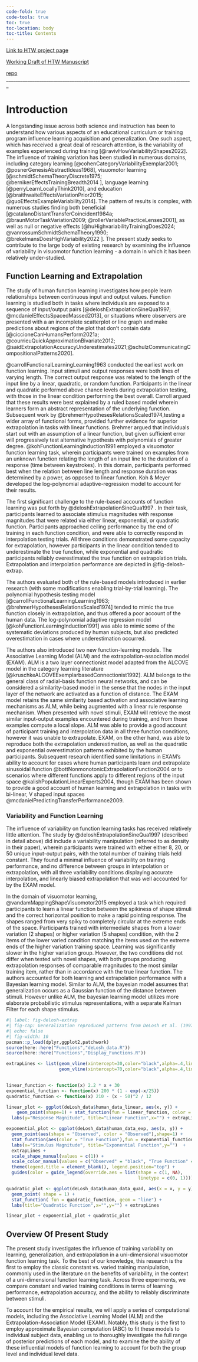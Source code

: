 ```yaml
---
code-fold: true
code-tools: true
toc: true
toc-location: body
toc-title: Contents
---
```



[Link to HTW project page](https://tegorman13.github.io/htw/)\

[Working Draft of HTW Manuscript](https://tegorman13.github.io/htw/paper.html)

[repo](https://github.com/tegorman13/htw)
_______________________________________________________________________________


# Introduction


A longstanding issue across both science and instruction has been to understand how various aspects of an educational curriculum or training program influence learning acquisition and generalization. One such aspect, which has received a great deal of research attention,  is the variability of examples experienced during training [@ravivHowVariabilityShapes2022]. The influence of training variation has been studied in numerous domains, including category learning [@cohenCategoryVariabilityExemplar2001; @posnerGenesisAbstractIdeas1968], visuomotor learning [@schmidtSchemaTheoryDiscrete1975; @bernikerEffectsTrainingBreadth2014 ],  language learning [@perryLearnLocallyThink2010], and education [@braithwaiteEffectsVariationPrior2015; @guoEffectsExampleVariability2014]. The pattern of results is complex, with numerous studies finding both beneficial  [@catalanoDistantTransferCoincident1984a; @braunMotorTaskVariation2009; @rollerVariablePracticeLenses2001], as well as null or negative effects [@huHighvariabilityTrainingDoes2024; @vanrossumSchmidtSchemaTheory1990; @brekelmansDoesHighVariability2022 ]. The present study seeks to contribute to the large body of existing research by examining the influence of variability in visuomotor function learning - a domain in which it has been relatively under-studied. 

## Function Learning and Extrapolation

The study of human function learning investigates how people learn relationships between continuous input and output values.  Function learning is studied both in tasks where individuals are exposed to a sequence of input/output pairs [@deloshExtrapolationSineQua1997; @mcdanielEffectsSpacedMassed2013], or situations where observers are presented with a an incomplete scatterplot or line graph and make predictions about regions of the plot that don't contain data [@ciccioneCanHumansPerform2021a; @courrieuQuickApproximationBivariate2012; @saidExtrapolationAccuracyUnderestimates2021;@schulzCommunicatingCompositionalPatterns2020].

@carrollFunctionalLearningLearning1963 conducted the earliest work on function learning. Input stimuli and output responses were both lines of varying length. The correct output response was related to the length of the input line by a linear, quadratic, or random function.  Participants in the linear and quadratic performed above chance levels during extrapolation testing, with those in the linear condition performing the best overall. Carroll argued that these results were best explained by a ruled based model wherein learners form an abstract representation of the underlying function. Subsequent work by @brehmerHypothesesRelationsScaled1974,testing a wider array of functional forms, provided further evidence for superior extrapolation in tasks with linear functions. Brehmer argued that individuals start out with an assumption of a linear function, but  given sufficient error will progressively test alternative hypothesis with polynomials of greater degree. @kohFunctionLearningInduction1991 employed a visuomotor function learning task, wherein participants were trained on examples from an unknown function relating the length of an input line to the duration of a response (time between keystrokes). In this domain, participants performed best when the relation between line length and response duration was determined by a power, as opposed to linear function. Koh & Meyer developed the log-polynomial adaptive-regression model to account for their results. 

The first significant challenge to the rule-based accounts of function learning was put forth by @deloshExtrapolationSineQua1997 .  In their task, participants learned to associate stimulus magnitudes with response magnitudes that were related via either linear, exponential, or quadratic function. Participants approached ceiling performance by the end of training in each function condition, and were able to correctly respond in interpolation testing trials. All three conditions demonstrated some capacity for extrapolation, however participants in the linear condition tended to underestimate the true function, while exponential and quadratic participants reliably overestimated the true function on extrapolation trials. Extrapolation and interpolation performance are depicted in @fig-delosh-extrap.

The authors evaluated both of the rule-based models introduced in earlier research (with some modifications enabling trial-by-trial learning). The polynomial hypothesis testing model [@carrollFunctionalLearningLearning1963; @brehmerHypothesesRelationsScaled1974] tended to mimic the true function closely in extrapolation, and thus offered a poor account of the human data.  The log-polynomial adaptive regression model [@kohFunctionLearningInduction1991] was able to mimic some of the  systematic deviations produced by human subjects, but also predicted overestimation in cases where underestimation occurred. 

The authors also introduced two new function-learning models. The Associative Learning Model (ALM) and the extrapolation-association model (EXAM). ALM is a two layer connectionist model adapted from the ALCOVE model in the category learning literature [@kruschkeALCOVEExemplarbasedConnectionist1992]. ALM belongs to the general class of radial-basis function neural networks, and can be considered a similarity-based model in the sense that the nodes in the input layer of the network are activated as a function of distance. The EXAM model retains the same similarity based activation and associative learning mechanisms as ALM, while being augmented with a linear rule response mechanism. When presented with novel  stimuli, EXAM will retrieve the most similar input-output examples encountered during training, and from those examples compute a local slope. ALM was able to provide a good account of participant training and interpolation data in all three function conditions, however it was unable to extrapolate. EXAM, on the other hand, was able to reproduce both the extrapolation underestimation, as well as the quadratic and exponential overestimation patterns exhibited by the human participants. Subsequent research identified some limitations in EXAM's ability to account for cases where human participants learn and extrapolate sinusoidal function @bottNonmonotonicExtrapolationFunction2004 or to scenarios where different functions apply to different regions of the input space @kalishPopulationLinearExperts2004, though EXAM has been shown to provide a good account of human learning and extrapolation in tasks with bi-linear, V shaped input spaces @mcdanielPredictingTransferPerformance2009.

### Variability and Function Learning

The influence of variability on function learning tasks has received relatively little attention.  The study by @deloshExtrapolationSineQua1997 (described in detail above) did include a variability manipulation (referred to as density in their paper), wherein participants were trained with either either 8, 20, or 50 unique input-output pairs, with the total number of training trials held constant. They found a minimal influence of variability on training performance, and no difference between groups in interpolation or extrapolation, with all three variability conditions displaying accurate interpolation, and linearly biased extrapolation that was well accounted for by the EXAM model. 

In the domain of visuomotor learning, @vandamMappingShapeVisuomotor2015 employed a task which required participants to learn a linear function between the spikiness of shape stimuli and the correct horizontal position to make a rapid pointing response. The shapes ranged from very spiky to completely circular at the extreme ends of the space. Participants trained with intermediate shapes from a lower variation (2 shapes) or higher variation (5 shapes) condition, with the 2 items of the lower varied condition matching the items used on the extreme ends of the higher variation training space. Learning was significantly slower in the higher variation group. However, the two conditions did not differ when tested with novel shapes, with both groups producing extrapolation responses of comparable magnitudes to the most similar training item, rather than in accordance with the true linear function.  The authors accounted for both learning and extrapolation performance with a Bayesian learning model. Similar to ALM, the bayesian model assumes that generalization occurs as a Gaussian function of the distance between stimuli. However unlike ALM, the bayesian learning model utilizes more elaborate probabilistic stimulus representations, with a separate Kalman Filter for each shape stimulus. 






```r
#| label: fig-delosh-extrap
#| fig-cap: Generalization reproduced patterns from DeLosh et al. (1997) Figure 3. Stimulii that fall within the dashed lines are interpolations of the training examples. 
#| echo: false
#| fig-width: 10
pacman::p_load(dplyr,ggplot2,patchwork) 
source(here::here("Functions","deLosh_data.R"))
source(here::here("Functions","Display_Functions.R"))

extrapLines <- list(geom_vline(xintercept=30,color="black",alpha=.4,linetype="dashed"),
                    geom_vline(xintercept=70,color="black",alpha=.4,linetype="dashed"))
  

linear_function <- function(x) 2.2 * x + 30
exponential_function <- function(x) 200 * (1 - exp(-x/25))
quadratic_function <- function(x) 210 - (x - 50)^2 / 12

linear_plot <- ggplot(deLosh_data$human_data_linear, aes(x, y)) +
    geom_point(shape=1) + stat_function(fun = linear_function, color = "black") +
  labs(y="Response Magnitude", title="Linear Function",x="") + extrapLines

exponential_plot <- ggplot(deLosh_data$human_data_exp, aes(x, y)) +
  geom_point(aes(shape = "Observed", color = "Observed"),shape=1) + 
  stat_function(aes(color = "True Function"),fun = exponential_function, geom="line")+
  labs(x="Stimulus Magnitude", title="Exponential Function",y="")  +
  extrapLines +
  scale_shape_manual(values = c(1)) +
  scale_color_manual(values = c("Observed" = "black", "True Function" = "black")) +
  theme(legend.title = element_blank(), legend.position="top") +
  guides(color = guide_legend(override.aes = list(shape = c(1, NA), 
                                                  linetype = c(0, 1))))

quadratic_plot <- ggplot(deLosh_data$human_data_quad, aes(x = x, y = y)) +
  geom_point( shape = 1) +
  stat_function( fun = quadratic_function, geom = "line") +
  labs(title="Quadratic Function",x="",y="") + extrapLines

linear_plot + exponential_plot + quadratic_plot
```



## Overview Of Present Study

The present study investigates the influence of training variability on learning, generalization, and extrapolation in a uni-dimensional visuomotor function learning task. To the best of our knowledge, this research is the first to employ the classic constant vs. varied training manipulation, commonly used in the literature on the benefits of variability, in the context of a uni-dimensional function learning task. Across three experiments,  we compare constant and varied training  conditions in terms of learning performance, extrapolation accuracy, and the ability to reliably discriminate between stimuli. 

To account for the empirical results, we will apply a series of computational models, including the Associative Learning Model (ALM) and the Extrapolation-Association Model (EXAM). Notably, this study is the first to employ approximate Bayesian computation (ABC) to fit these models to individual subject data, enabling us to thoroughly investigate the full range of posterior predictions of each model, and to  examine the the ability of these influential models of function learning to account for both the group level and individual level data.